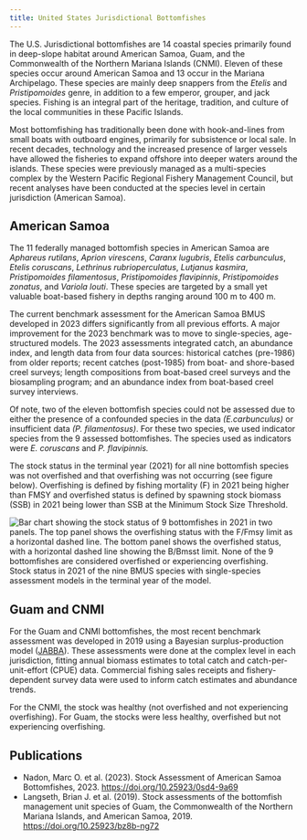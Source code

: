 ```yaml
---
title: United States Jurisdictional Bottomfishes
---
```


The U.S. Jurisdictional bottomfishes are 14 coastal species primarily found in deep-slope habitat around American Samoa, Guam, and the Commonwealth of the Northern Mariana Islands (CNMI). Eleven of these species occur around American Samoa and 13 occur in the Mariana Archipelago. These species are mainly deep snappers from the *Etelis* and *Pristipomoides* genre, in addition to a few emperor, grouper, and jack species. Fishing is an integral part of the heritage, tradition, and culture of the local communities in these Pacific Islands.

Most bottomfishing has traditionally been done with hook-and-lines from small boats with outboard engines, primarily for subsistence or local sale. In recent decades, technology and the increased presence of larger vessels have allowed the fisheries to expand offshore into deeper waters around the islands. These species were previously managed as a multi-species complex by the Western Pacific Regional Fishery Management Council, but recent analyses have been conducted at the species level in certain jurisdiction (American Samoa).

## American Samoa

The 11 federally managed bottomfish species in American Samoa are *Aphareus rutilans*, *Aprion virescens*, *Caranx lugubris*, *Etelis carbunculus*, *Etelis coruscans*, *Lethrinus rubrioperculatus*, *Lutjanus kasmira*, *Pristipomoides filamentosus*, *Pristipomoides flavipinnis*, *Pristipomoides zonatus*, and *Variola louti*. These species are targeted by a small yet valuable boat-based fishery in depths ranging around 100 m to 400 m.

The current benchmark assessment for the American Samoa BMUS developed in 2023 differs significantly from all previous efforts. A major improvement for the 2023 benchmark was to move to single-species, age-structured models. The 2023 assessments integrated catch, an abundance index, and length data from four data sources: historical catches (pre-1986) from older reports; recent catches (post-1985) from boat- and shore-based creel surveys; length compositions from boat-based creel surveys and the biosampling program; and an abundance index from boat-based creel survey interviews.

Of note, two of the eleven bottomfish species could not be assessed due to either the presence of a confounded species in the data *(E.carbunculus)* or insufficient data *(P. filamentosus)*. For these two species, we used indicator species from the 9 assessed bottomfishes. The species used as indicators were *E. coruscans* and *P. flavipinnis.*

The stock status in the terminal year (2021) for all nine bottomfish species was not overfished and that overfishing was not occurring (see figure below). Overfishing is defined by fishing mortality (F) in 2021 being higher than FMSY and overfished status is defined by spawning stock biomass (SSB) in 2021 being lower than SSB at the Minimum Stock Size Threshold.

![Bar chart showing the stock status of 9 bottomfishes in 2021 in two panels. The top panel shows the overfishing status with the F/Fmsy limit as a horizontal dashed line. The bottom panel shows the overfished status, with a horizontal dashed line showing the B/Bmsst limit. None of the 9 bottomfishes are considered overfished or experiencing overfishing.](../assets/img/assessments/jurisdictional-AS1-figure.png) Stock status in 2021 of the nine BMUS species with single-species assessment models in the terminal year of the model.

## Guam and CNMI

For the Guam and CNMI bottomfishes, the most recent benchmark assessment was developed in 2019 using a Bayesian surplus-production model ([JABBA](/packages/JABBA/)). These assessments were done at the complex level in each jurisdiction, fitting annual biomass estimates to total catch and catch-per-unit-effort (CPUE) data. Commercial fishing sales receipts and fishery-dependent survey data were used to inform catch estimates and abundance trends.

For the CNMI, the stock was healthy (not overfished and not experiencing overfishing). For Guam, the stocks were less healthy, overfished but not experiencing overfishing.

## Publications

-   Nadon, Marc O. et al. (2023). Stock Assessment of American Samoa Bottomfishes, 2023. <https://doi.org/10.25923/0sd4-9a69>
-   Langseth, Brian J. et al. (2019). Stock assessments of the bottomfish management unit species of Guam, the Commonwealth of the Northern Mariana Islands, and American Samoa, 2019. <https://doi.org/10.25923/bz8b-ng72>
